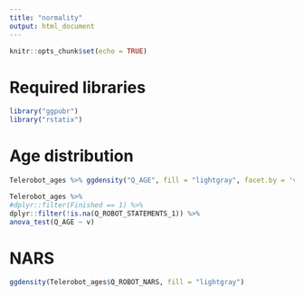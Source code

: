 ```yaml
---
title: "normality"
output: html_document
---
```


```r
knitr::opts_chunk$set(echo = TRUE)
```

# Required libraries
```r
library("ggpubr")
library("rstatix")
```

# Age distribution
```r
Telerobot_ages %>% ggdensity("Q_AGE", fill = "lightgray", facet.by = 'v')
```
```r
Telerobot_ages %>% 
#dplyr::filter(Finished == 1) %>%
dplyr::filter(!is.na(Q_ROBOT_STATEMENTS_1)) %>%
anova_test(Q_AGE ~ v)
```
# NARS
```r
ggdensity(Telerobot_ages$Q_ROBOT_NARS, fill = "lightgray")
```